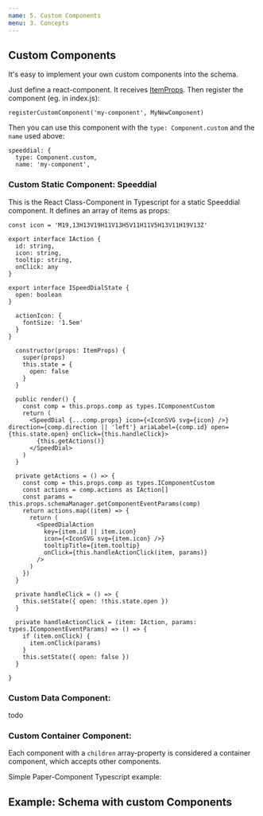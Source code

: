 ```yaml
---
name: 5. Custom Components
menu: 3. Concepts
---
```



## Custom Components

It's easy to implement your own custom components into the schema.

Just define a react-component. It receives [ItemProps](todo).
Then register the component (eg. in index.js):


    registerCustomComponent('my-component', MyNewComponent)

Then you can use this component with the `type: Component.custom` and the `name` used above:

    speeddial: {
      type: Component.custom,
      name: 'my-component',



### Custom Static Component: Speeddial
This is the React Class-Component in Typescript for a static Speeddial component. It defines an array of items as props:

    const icon = 'M19,13H13V19H11V13H5V11H11V5H13V11H19V13Z'

    export interface IAction {
      id: string,
      icon: string,
      tooltip: string,
      onClick: any
    }

    export interface ISpeedDialState {
      open: boolean
    }

      actionIcon: {
        fontSize: '1.5em'
      }
    }

      constructor(props: ItemProps) {
        super(props)
        this.state = {
          open: false
        }
      }

      public render() {
        const comp = this.props.comp as types.IComponentCustom
        return (
          <SpeedDial {...comp.props} icon={<IconSVG svg={icon} />} direction={comp.direction || 'left'} ariaLabel={comp.id} open={this.state.open} onClick={this.handleClick}>
            {this.getActions()}
          </SpeedDial>
        )
      }

      private getActions = () => {
        const comp = this.props.comp as types.IComponentCustom
        const actions = comp.actions as IAction[]
        const params = this.props.schemaManager.getComponentEventParams(comp)
        return actions.map((item) => {
          return (
            <SpeedDialAction
              key={item.id || item.icon}
              icon={<IconSVG svg={item.icon} />}
              tooltipTitle={item.tooltip}
              onClick={this.handleActionClick(item, params)}
            />
          )
        })
      }

      private handleClick = () => {
        this.setState({ open: !this.state.open })
      }

      private handleActionClick = (item: IAction, params: types.IComponentEventParams) => () => {
        if (item.onClick) {
          item.onClick(params)
        }
        this.setState({ open: false })
      }

    }

### Custom Data Component:

todo

### Custom Container Component:

Each component with a `children` array-property is considered a container component, which accepts other components.

Simple Paper-Component Typescript example:




## Example: Schema with custom Components

<Form schemaName={'custom'} />
